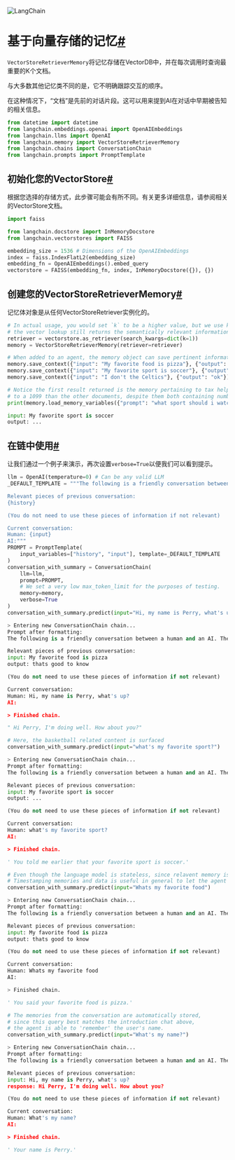 

<Head>
  <script>
    {
      `(function() {
         var _hmt = _hmt || [];
(function() {
  var hm = document.createElement("script");
  hm.src = "https://hm.baidu.com/hm.js?e60fb290e204e04c5cb6f79b0ac1e697";
  var s = document.getElementsByTagName("script")[0]; 
  s.parentNode.insertBefore(hm, s);
})();
       })();`
    }
  </script>
</Head>

![LangChain](https://pica.zhimg.com/50/v2-56e8bbb52aa271012541c1fe1ceb11a2_r.gif)





基于向量存储的记忆[#](#vectorstore-backed-memory "本标题的永久链接")
===================================================

`VectorStoreRetrieverMemory`将记忆存储在VectorDB中，并在每次调用时查询最重要的K个文档。

与大多数其他记忆类不同的是，它不明确跟踪交互的顺序。

在这种情况下，“文档”是先前的对话片段。这可以用来提到AI在对话中早期被告知的相关信息。

```python
from datetime import datetime
from langchain.embeddings.openai import OpenAIEmbeddings
from langchain.llms import OpenAI
from langchain.memory import VectorStoreRetrieverMemory
from langchain.chains import ConversationChain
from langchain.prompts import PromptTemplate

```

初始化您的VectorStore[#](#initialize-your-vectorstore "本标题的永久链接")
------------------------------------------------------------

根据您选择的存储方式，此步骤可能会有所不同。有关更多详细信息，请参阅相关的VectorStore文档。

```python
import faiss

from langchain.docstore import InMemoryDocstore
from langchain.vectorstores import FAISS

embedding_size = 1536 # Dimensions of the OpenAIEmbeddings
index = faiss.IndexFlatL2(embedding_size)
embedding_fn = OpenAIEmbeddings().embed_query
vectorstore = FAISS(embedding_fn, index, InMemoryDocstore({}), {})

```

创建您的VectorStoreRetrieverMemory[#](#create-your-the-vectorstoreretrievermemory "本标题的永久链接")
-----------------------------------------------------------------------------------------

记忆体对象是从任何VectorStoreRetriever实例化的。

```python
# In actual usage, you would set `k` to be a higher value, but we use k=1 to show that
# the vector lookup still returns the semantically relevant information
retriever = vectorstore.as_retriever(search_kwargs=dict(k=1))
memory = VectorStoreRetrieverMemory(retriever=retriever)

# When added to an agent, the memory object can save pertinent information from conversations or used tools
memory.save_context({"input": "My favorite food is pizza"}, {"output": "thats good to know"})
memory.save_context({"input": "My favorite sport is soccer"}, {"output": "..."})
memory.save_context({"input": "I don't the Celtics"}, {"output": "ok"}) # 

```

```python
# Notice the first result returned is the memory pertaining to tax help, which the language model deems more semantically relevant
# to a 1099 than the other documents, despite them both containing numbers.
print(memory.load_memory_variables({"prompt": "what sport should i watch?"})["history"])

```

```python
input: My favorite sport is soccer
output: ...

```

在链中使用[#](#using-in-a-chain "本标题的永久链接")
--------------------------------------

让我们通过一个例子来演示，再次设置`verbose=True`以便我们可以看到提示。

```python
llm = OpenAI(temperature=0) # Can be any valid LLM
_DEFAULT_TEMPLATE = """The following is a friendly conversation between a human and an AI. The AI is talkative and provides lots of specific details from its context. If the AI does not know the answer to a question, it truthfully says it does not know.

Relevant pieces of previous conversation:
{history}

(You do not need to use these pieces of information if not relevant)

Current conversation:
Human: {input}
AI:"""
PROMPT = PromptTemplate(
    input_variables=["history", "input"], template=_DEFAULT_TEMPLATE
)
conversation_with_summary = ConversationChain(
    llm=llm, 
    prompt=PROMPT,
    # We set a very low max_token_limit for the purposes of testing.
    memory=memory,
    verbose=True
)
conversation_with_summary.predict(input="Hi, my name is Perry, what's up?")

```

```python
> Entering new ConversationChain chain...
Prompt after formatting:
The following is a friendly conversation between a human and an AI. The AI is talkative and provides lots of specific details from its context. If the AI does not know the answer to a question, it truthfully says it does not know.

Relevant pieces of previous conversation:
input: My favorite food is pizza
output: thats good to know

(You do not need to use these pieces of information if not relevant)

Current conversation:
Human: Hi, my name is Perry, what's up?
AI:

> Finished chain.

```

```python
" Hi Perry, I'm doing well. How about you?"

```

```python
# Here, the basketball related content is surfaced
conversation_with_summary.predict(input="what's my favorite sport?")

```

```python
> Entering new ConversationChain chain...
Prompt after formatting:
The following is a friendly conversation between a human and an AI. The AI is talkative and provides lots of specific details from its context. If the AI does not know the answer to a question, it truthfully says it does not know.

Relevant pieces of previous conversation:
input: My favorite sport is soccer
output: ...

(You do not need to use these pieces of information if not relevant)

Current conversation:
Human: what's my favorite sport?
AI:

> Finished chain.

```

```python
' You told me earlier that your favorite sport is soccer.'

```

```python
# Even though the language model is stateless, since relavent memory is fetched, it can "reason" about the time.
# Timestamping memories and data is useful in general to let the agent determine temporal relevance
conversation_with_summary.predict(input="Whats my favorite food")

```

```python
> Entering new ConversationChain chain...
Prompt after formatting:
The following is a friendly conversation between a human and an AI. The AI is talkative and provides lots of specific details from its context. If the AI does not know the answer to a question, it truthfully says it does not know.

Relevant pieces of previous conversation:
input: My favorite food is pizza
output: thats good to know

(You do not need to use these pieces of information if not relevant)

Current conversation:
Human: Whats my favorite food
AI:

> Finished chain.

```

```python
' You said your favorite food is pizza.'

```

```python
# The memories from the conversation are automatically stored,
# since this query best matches the introduction chat above,
# the agent is able to 'remember' the user's name.
conversation_with_summary.predict(input="What's my name?")

```

```python
> Entering new ConversationChain chain...
Prompt after formatting:
The following is a friendly conversation between a human and an AI. The AI is talkative and provides lots of specific details from its context. If the AI does not know the answer to a question, it truthfully says it does not know.

Relevant pieces of previous conversation:
input: Hi, my name is Perry, what's up?
response: Hi Perry, I'm doing well. How about you?

(You do not need to use these pieces of information if not relevant)

Current conversation:
Human: What's my name?
AI:

> Finished chain.

```

```python
' Your name is Perry.'

```

